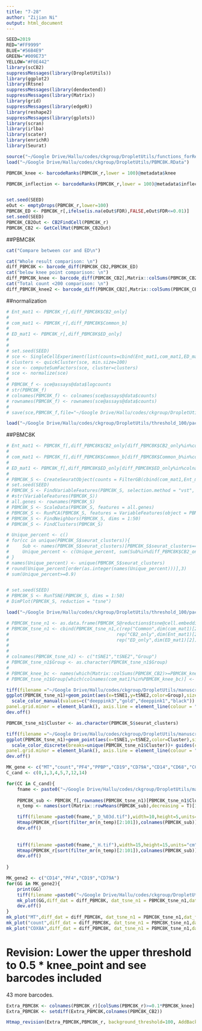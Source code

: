 ---
title: "7-28"
author: "Zijian Ni"
output: html_document
---

```{r,warning=F,message=F,echo=F}
SEED=2019
RED="#FF9999"
BLUE="#56B4E9"
GREEN="#009E73"
YELLOW="#F0E442"
library(scCB2)
suppressMessages(library(DropletUtils))
library(ggplot2)
library(Rtsne)
suppressMessages(library(dendextend))
suppressMessages(library(Matrix))
library(grid)
suppressMessages(library(edgeR))
library(reshape2)
suppressMessages(library(gplots))
library(scran)
library(irlba)
library(scater)
library(enrichR)
library(Seurat)

source("~/Google Drive/Hallu/codes/ckgroup/DropletUtils/functions_forReal.R")
load("~/Google Drive/Hallu/codes/ckgroup/DropletUtils/PBMC8K.RData")

PBMC8K_knee <- barcodeRanks(PBMC8K_r,lower = 100)@metadata$knee

PBMC8K_inflection <- barcodeRanks(PBMC8K_r,lower = 100)@metadata$inflection


set.seed(SEED)
eOut <- emptyDrops(PBMC8K_r,lower=100)
PBMC8K_ED <- PBMC8K_r[,ifelse(is.na(eOut$FDR),FALSE,eOut$FDR<=0.01)]
set.seed(SEED)
PBMC8K_CB2Out <- CB2FindCell(PBMC8K_r)
PBMC8K_CB2 <- GetCellMat(PBMC8K_CB2Out)
```


##PBMC8K

```{r,echo=F}
cat("Compare between cor and ED\n")

cat("Whole result comparison: \n")
diff_PBMC8K <- barcode_diff(PBMC8K_CB2,PBMC8K_ED)
cat("below knee point comparison: \n")
diff_PBMC8K_knee <- barcode_diff(PBMC8K_CB2[,Matrix::colSums(PBMC8K_CB2)<PBMC8K_knee],PBMC8K_ED[,Matrix::colSums(PBMC8K_ED)<PBMC8K_knee])
cat("Total count <200 comparison: \n")
diff_PBMC8K_knee2 <- barcode_diff(PBMC8K_CB2[,Matrix::colSums(PBMC8K_CB2)<200],PBMC8K_ED[,Matrix::colSums(PBMC8K_ED)<200])
```


##normalization
```{r,echo=F}
# Ent_mat1 <- PBMC8K_r[,diff_PBMC8K$CB2_only]
# 
# com_mat1 <- PBMC8K_r[,diff_PBMC8K$Common_b]
# 
# ED_mat1 <- PBMC8K_r[,diff_PBMC8K$ED_only]
# 
# 
# set.seed(SEED)
# sce <- SingleCellExperiment(list(counts=cbind(Ent_mat1,com_mat1,ED_mat1)))
# clusters <- quickCluster(sce, min.size=100)
# sce <- computeSumFactors(sce, cluster=clusters)
# sce <- normalize(sce)
# 
# PBMC8K_f <- sce@assays@data$logcounts
# str(PBMC8K_f)
# colnames(PBMC8K_f) <- colnames(sce@assays@data$counts)
# rownames(PBMC8K_f) <- rownames(sce@assays@data$counts)
# 
# save(sce,PBMC8K_f,file="~/Google Drive/Hallu/codes/ckgroup/DropletUtils/threshold_100/package/PBMC8K_f.RData")

load("~/Google Drive/Hallu/codes/ckgroup/DropletUtils/threshold_100/package/PBMC8K_f.RData")
```


##PBMC8K

```{r}
# Ent_mat1 <- PBMC8K_f[,diff_PBMC8K$CB2_only[diff_PBMC8K$CB2_only%in%colnames(PBMC8K_f)]]
# 
# com_mat1 <- PBMC8K_f[,diff_PBMC8K$Common_b[diff_PBMC8K$Common_b%in%colnames(PBMC8K_f)]]
# 
# ED_mat1 <- PBMC8K_f[,diff_PBMC8K$ED_only[diff_PBMC8K$ED_only%in%colnames(PBMC8K_f)]]
# 
# PBMC8K_S <- CreateSeuratObject(counts = FilterGB(cbind(com_mat1,Ent_mat1,ED_mat1)), project = "PBMC8K")
# set.seed(SEED)
# PBMC8K_S <- FindVariableFeatures(PBMC8K_S, selection.method = "vst", nfeatures = 4000)
# #str(VariableFeatures(PBMC8K_S))
# all.genes <- rownames(PBMC8K_S)
# PBMC8K_S <- ScaleData(PBMC8K_S, features = all.genes)
# PBMC8K_S <- RunPCA(PBMC8K_S, features = VariableFeatures(object = PBMC8K_S))
# PBMC8K_S <- FindNeighbors(PBMC8K_S, dims = 1:50)
# PBMC8K_S <- FindClusters(PBMC8K_S)

# Unique_percent <- c()
# for(cc in unique(PBMC8K_S$seurat_clusters)){
#     Sub <- names(PBMC8K_S$seurat_clusters)[PBMC8K_S$seurat_clusters==cc]
#     Unique_percent <- c(Unique_percent, sum(Sub%in%diff_PBMC8K$CB2_only)/length(Sub))
# }
# names(Unique_percent) <- unique(PBMC8K_S$seurat_clusters)
# round(Unique_percent[order(as.integer(names(Unique_percent)))],3)
# sum(Unique_percent>=0.9)


# set.seed(SEED)
# PBMC8K_S <- RunTSNE(PBMC8K_S, dims = 1:50)
# DimPlot(PBMC8K_S, reduction = "tsne")

load("~/Google Drive/Hallu/codes/ckgroup/DropletUtils/threshold_100/package/PBMC8K_tsne_n1.RData")

# PBMC8K_tsne_n1 <- as.data.frame(PBMC8K_S@reductions$tsne@cell.embeddings)
# PBMC8K_tsne_n1 <- cbind(PBMC8K_tsne_n1,c(rep("Common",dim(com_mat1)[2]),
#                                        rep("CB2_only",dim(Ent_mat1)[2]),
#                                        rep("ED_only",dim(ED_mat1)[2])))
# 
# 
# colnames(PBMC8K_tsne_n1) <- c("tSNE1","tSNE2","Group")
# PBMC8K_tsne_n1$Group <- as.character(PBMC8K_tsne_n1$Group)
#   
# PBMC8K_knee_bc <- names(which(Matrix::colSums(PBMC8K_CB2)>=PBMC8K_knee))
# PBMC8K_tsne_n1$Group[which(colnames(com_mat1)%in%PBMC8K_knee_bc)] <- "Above_knee_point"

tiff(filename ="~/Google Drive/Hallu/codes/ckgroup/DropletUtils/manuscript/Rplots/PBMC8K/PBMC8K_tSNE.tif",width=22,height=20,units="cm",res=300,pointsize=10, compression = "lzw")
ggplot(PBMC8K_tsne_n1)+geom_point(aes(x=tSNE1,y=tSNE2,color=Group),size=0.2)+
  scale_color_manual(values=c("deeppink3","gold","deeppink1","black")) +  theme_bw() + theme(axis.text = element_blank(),axis.title = element_blank(),legend.position = "none",panel.border = element_rect(colour = "black", fill=NA, size=1.5), panel.grid.major = element_blank(),
panel.grid.minor = element_blank(), axis.line = element_line(colour = "black"))
dev.off()

PBMC8K_tsne_n1$Cluster <- as.character(PBMC8K_S$seurat_clusters)

tiff(filename ="~/Google Drive/Hallu/codes/ckgroup/DropletUtils/manuscript/Rplots/PBMC8K_Cluster.tif",width=25,height=20,units="cm",res=300,pointsize=10, compression = "lzw")
ggplot(PBMC8K_tsne_n1)+geom_point(aes(x=tSNE1,y=tSNE2,color=Cluster),size=0.2)+
  scale_color_discrete(breaks=unique(PBMC8K_tsne_n1$Cluster))+ guides(colour = guide_legend(override.aes = list(size=2)))+ theme_bw() + theme(panel.border = element_blank(), panel.grid.major = element_blank(),
panel.grid.minor = element_blank(), axis.line = element_line(colour = "black"))
dev.off()

```

```{r}
MK_gene <- c("MT","count","PF4","PPBP","CD19","CD79A","CD14","CD68","CCR7","CD27","CD8A","CD8B")
C_cand <- c(0,1,3,4,5,7,12,14)

for(CC in C_cand){
    fname <- paste0("~/Google Drive/Hallu/codes/ckgroup/DropletUtils/manuscript/Rplots/PBMC8K/NEW_PBMC8K_C",CC)
    
    PBMC8K_sub <- PBMC8K_f[,rownames(PBMC8K_tsne_n1)[PBMC8K_tsne_n1$Cluster==CC]]
    n_temp <- names(sort(Matrix::rowMeans(PBMC8K_sub),decreasing = T)[1:500] )

    tiff(filename =paste0(fname,"_D_%03d.tif"),width=10,height=5,units="cm",res=300,pointsize=10, compression = "lzw")
    Htmap(PBMC8K_r[sort(filter_mr(n_temp)[2:101]),colnames(PBMC8K_sub)],"PBMC8K", Plot = "D",AddBackground = F)
    dev.off()
    
    
    tiff(filename =paste0(fname,"_H.tif"),width=15,height=15,units="cm",res=300,pointsize=10, compression = "lzw")
    Htmap(PBMC8K_r[sort(filter_mr(n_temp)[2:101]),colnames(PBMC8K_sub)],"PBMC8K", Plot = "H")
    dev.off()
    
}

MK_gene2 <- c("CD14","PF4","CD19","CD79A")
for(GG in MK_gene2){
    print(GG)
    tiff(filename =paste0("~/Google Drive/Hallu/codes/ckgroup/DropletUtils/manuscript/Rplots/PBMC8K/PBMC8K_",GG,".tif"),width=15,height=12,units="cm",res=300,pointsize=10, compression = "lzw")
    mk_plot(GG,diff_dat = diff_PBMC8K, dat_tsne_n1 = PBMC8K_tsne_n1,dat_f = PBMC8K_f)
    dev.off()
}
mk_plot("MT",diff_dat = diff_PBMC8K, dat_tsne_n1 = PBMC8K_tsne_n1,dat_f = PBMC8K_f)
mk_plot("count",diff_dat = diff_PBMC8K, dat_tsne_n1 = PBMC8K_tsne_n1,dat_f = PBMC8K_f)
mk_plot("COX8A",diff_dat = diff_PBMC8K, dat_tsne_n1 = PBMC8K_tsne_n1,dat_f = PBMC8K_f)

```


# Revision: Lower the upper threshold to 0.5 * knee_point and see barcodes included

43 more barcodes.

```{r}
Extra_PBMC8K <- colnames(PBMC8K_r)[colSums(PBMC8K_r)>=0.1*PBMC8K_knee]
Extra_PBMC8K <- setdiff(Extra_PBMC8K,colnames(PBMC8K_CB2)) 

Htmap_revision(Extra_PBMC8K,PBMC8K_r, background_threshold=100, AddBackground=F)

```